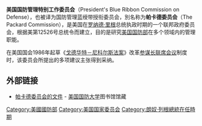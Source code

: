 {{noteTA
|G1=美國地名
|G2=PresidentsUS
|1=zh-cn:巴里·戈德华特;zh-tw:貝利·高華德;
|2=zh-cn:戈德华特;zh-tw:高華德;
|3=zh-cn:尼科尔斯;zh-tw:尼可拉斯;
}}
'''美国国防管理特别工作委员会'''（President's Blue Ribbon Commission on Defense），也被译为国防管理蓝绶带授衔委员会，別名称为'''帕卡德委员会'''（The Packard Commission），是美国在[[罗纳德·里根|罗纳德·里根]]总统执政时期的一个联邦政府委员会，根据美第12526号总统令而建立，目的是研究[[美国国防部|美国国防部]]在多个领域内的管理职能。

在美国国会1986年起草《[[戈德华特－尼科尔斯国防部重构法案|戈德华特－尼科尔斯法案]]》改革[[参谋长联席会议|参谋长联席会议]]制度时，该委员会所提出的多项建议主张得到采纳。

==外部链接==
* [https://web.archive.org/web/20080306165454/http://www.ndu.edu/library/pbrc/pbrc.html 帕卡德委员会的文件] - [[美国国防大学|美国国防大学]]图书馆馆藏

[[Category:美國國防部|Category:美國國防部]]
[[Category:美国国家委员会|Category:美国国家委员会]]
[[Category:朗奴·列根總統在任時期|Category:朗奴·列根總統在任時期]]